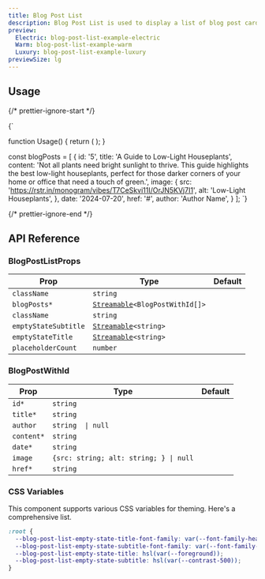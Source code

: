 ```yaml
---
title: Blog Post List
description: Blog Post List is used to display a list of blog post cards.
preview:
  Electric: blog-post-list-example-electric
  Warm: blog-post-list-example-warm
  Luxury: blog-post-list-example-luxury
previewSize: lg
---
```


## Usage

{/* prettier-ignore-start */}

<CodeBlock lang="ts">{`

function Usage() {
    return (
      <BlogPostList blogPosts={blogPosts} />
    );
}

const blogPosts = [
    {
        id: '5',
        title: 'A Guide to Low-Light Houseplants',
        content:
        'Not all plants need bright sunlight to thrive. This guide highlights the best low-light houseplants, perfect for those darker corners of your home or office that need a touch of green.',
        image: {
            src: 'https://rstr.in/monogram/vibes/T7CeSkvi11I/OrJN5KVj7I1',
            alt: 'Low-Light Houseplants',
        },
        date: '2024-07-20',
        href: '#',
        author: 'Author Name',
    }
];
`}
</CodeBlock>

{/* prettier-ignore-end */}

## API Reference

### BlogPostListProps

| Prop                 | Type                                                                                                   | Default |
| -------------------- | ------------------------------------------------------------------------------------------------------ | ------- |
| `className`          | `string`                                                                                               |         |
| `blogPosts*`         | [`Streamable`](docs/soul/streamable)`<BlogPostWithId[]>` <Tooltip content="See BlogPostWithId below"/> |         |
| `className`          | `string`                                                                                               |         |
| `emptyStateSubtitle` | [`Streamable`](docs/soul/streamable)`<string>`                                                         |         |
| `emptyStateTitle`    | [`Streamable`](docs/soul/streamable)`<string>`                                                         |         |
| `placeholderCount`   | `number`                                                                                               |         |

### BlogPostWithId

| Prop       | Type                                   | Default |
| ---------- | -------------------------------------- | ------- |
| `id*`      | `string`                               |         |
| `title*`   | `string`                               |         |
| `author`   | `string  \| null`                      |
| `content*` | `string`                               |         |
| `date*`    | `string`                               |         |
| `image`    | `{src: string; alt: string; } \| null` |         |
| `href*`    | `string`                               |         |

### CSS Variables

This component supports various CSS variables for theming. Here's a comprehensive list.

```css
:root {
  --blog-post-list-empty-state-title-font-family: var(--font-family-heading);
  --blog-post-list-empty-state-subtitle-font-family: var(--font-family-body);
  --blog-post-list-empty-state-title: hsl(var(--foreground));
  --blog-post-list-empty-state-subtitle: hsl(var(--contrast-500));
}
```
